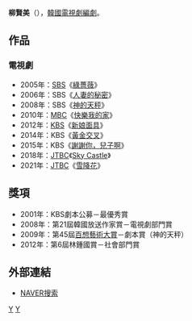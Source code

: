 {{blpsources|time=2017-01-06T04:29:38+00:00}}
{{expand|time=2017-01-06T04:29:38+00:00}}
{{藝人
| 姓名     = 柳賢美
| 類型     = 編劇
| 圖片     = 
| 圖片尺寸 = 
| 圖片簡介 = 
| 原名     = 
| 外文名   = 유현미
| 外文     = ko
| 羅馬拼音 = Yoo Hyun Mi
| 英文名   = 
| 綽號     = 
| 其他藝名 = 
| 國籍     = {{ROK}}
| 民族     = 
| 籍貫     = 
| 出生日期 = 
| 出生地點 = 
| 職業     = [[編劇|編劇]]
| 語言     = [[韓語|韓語]]
| 教育程度 = [[梨花女子大學|梨花女子大學]]法文學學士<br>[[高麗大學|高麗大學]]文化碩士
| 配偶     = 
| 出身地   = 
| 出道作   = 
| 出道日期 = 2001年
| 代表作   = 
| 活躍年代 = 
| 經紀公司 = 
}}

'''柳賢美'''（{{lang-ko|'''유현미'''}}），[[韓國|韓國]][[電視劇|電視劇]][[編劇|編劇]]。

== 作品 ==
=== 電視劇 ===
*2005年：[[SBS_(韓國)|SBS]]《[[綠薔薇|綠薔薇]]》
*2006年：SBS《[[人妻的秘密|人妻的秘密]]》
*2008年：SBS《[[神的天秤|神的天秤]]》
*2010年：[[文化廣播_(韓國)|MBC]]《[[快樂我的家|快樂我的家]]》
*2012年：[[韓國放送公社|KBS]]《[[新娘面具|新娘面具]]》
*2014年：KBS《[[黃金交叉|黃金交叉]]》
*2015年：KBS《[[謝謝你，兒子啊|謝謝你，兒子啊]]》
*2018年：[[JTBC|JTBC]]《[[Sky_Castle|Sky Castle]]》
*2021年：[[JTBC|JTBC]]《[[雪降花|雪降花]]》

== 獎項 ==
*2001年：KBS劇本公募－最優秀賞
*2008年：第21屆韓國放送作家賞－電視劇部門賞
*2009年：第45屆[[百想藝術大賞|百想藝術大賞]]－劇本賞（神的天秤）
*2012年：第6屆林鍾國賞－社會部門賞

== 外部連結 ==
*[http://people.search.naver.com/search.naver?where=nexearch&sm=tab_ppn&query=%EC%9C%A0%ED%98%84%EB%AF%B8&os=141823&ie=utf8&key=PeopleService NAVER搜索]{{ko}}

{{百想藝術大賞電視部門劇本賞}}

[[Category:韓國編劇|Y]]
[[Category:柳姓|Y]]